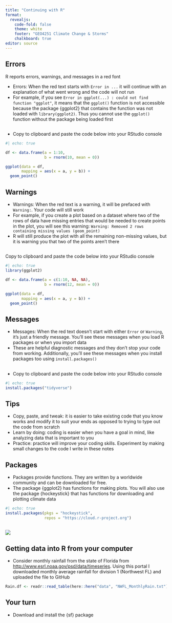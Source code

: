 ```yaml
---
title: "Continuing with R"
format: 
  revealjs:
    code-fold: false
    theme: white
    footer: "GEO4251 Climate Change & Storms"
    chalkboard: true
editor: source
---
```


## Errors

R reports errors, warnings, and messages in a red font

-   Errors: When the red text starts with `Error in ...` it will continue with an explanation of what went wrong and the code will not run
-   For example, if you see `Error in ggplot(...) : could not find function "ggplot"`, it means that the `ggplot()` function is not accessible because the package {ggplot2} that contains the function was not loaded with `library(ggplot2)`. Thus you cannot use the `ggplot()` function without the package being loaded first

## 

-   Copy to clipboard and paste the code below into your RStudio console

```r
#| echo: true

df <- data.frame(a = 1:10, 
                 b = rnorm(10, mean = 0))

ggplot(data = df,
       mapping = aes(x = a, y = b)) +
  geom_point()
```

## Warnings

-   Warnings: When the red text is a warning, it will be prefaced with `Warning:`. Your code will still work
-   For example, if you create a plot based on a dataset where two of the rows of data have missing entries that would be needed to create points in the plot, you will see this warning: `Warning: Removed 2 rows containing missing values (geom_point)`
-   R will still produce the plot with all the remaining non-missing values, but it is warning you that two of the points aren't there

## 

Copy to clipboard and paste the code below into your RStudio console

```r
#| echo: true
library(ggplot2)

df <- data.frame(a = c(1:10, NA, NA), 
                 b = rnorm(12, mean = 0))

ggplot(data = df,
       mapping = aes(x = a, y = b)) +
  geom_point()
```

## Messages

-   Messages: When the red text doesn't start with either `Error` or `Warning`, it's just a friendly message. You'll see these messages when you load R packages or when you import data
-   These are helpful diagnostic messages and they don't stop your code from working. Additionally, you'll see these messages when you install packages too using `install.packages()`

## 

-   Copy to clipboard and paste the code below into your RStudio console

```r
#| echo: true
install.packages("tidyverse")
```

## Tips

-   Copy, paste, and tweak: it is easier to take existing code that you know works and modify it to suit your ends as opposed to trying to type out the code from scratch
-   Learn by doing: coding is easier when you have a goal in mind, like analyzing data that is important to you
-   Practice: practice will improve your coding skills. Experiment by making small changes to the code I write in these notes

## Packages

-   Packages provide functions. They are written by a worldwide community and can be downloaded for free.
-   The package {ggplot2} has functions for making plots. You will also use the package {hockeystick} that has functions for downloading and plotting climate data

```r
#| echo: true
install.packages(pkgs = "hockeystick",
                 repos = "https://cloud.r-project.org")
```

##

![](figures/install-packages.png)

## Getting data into R from your computer

-   Consider monthly rainfall from the state of Florida from  <http://www.esrl.noaa.gov/psd/data/timeseries>. Using this portal I downloaded monthly average rainfall for division 1 (Northwest FL) and uploaded the file to GitHub

```r
Rain.df <- readr::read_table(here::here("data", "NWFL_MonthlyRain.txt"))
```

## Your turn

-   Download and install the {sf} package

